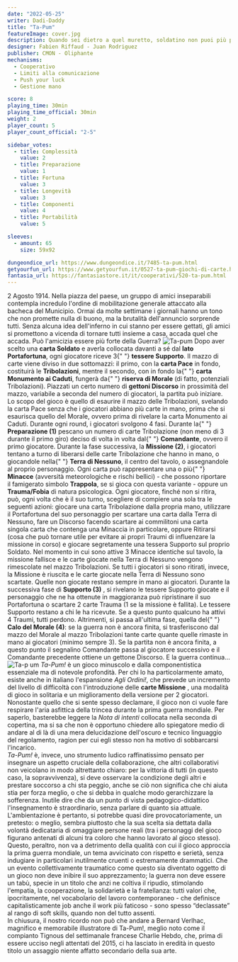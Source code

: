```yaml
---
date: "2022-05-25"
writer: Dadi-Daddy
title: "Ta-Pum"
featureImage: cover.jpg
description: Quando sei dietro a quel muretto, soldatino non puoi più parlar! Ta pum, ta pum, ta pum, ta pum...
designer: Fabien Riffaud - Juan Rodriguez
publisher: CMON - Oliphante
mechanisms:
  - Cooperativo
  - Limiti alla comunicazione
  - Push your luck
  - Gestione mano

score: 8
playing_time: 30min
playing_time_official: 30min
weight: 2
player_count: 5
player_count_official: "2-5"

sidebar_votes:
  - title: Complessità
    value: 2
  - title: Preparazione
    value: 1
  - title: Fortuna
    value: 3
  - title: Longevità
    value: 3
  - title: Componenti
    value: 4
  - title: Portabilità
    value: 5

sleeves:
  - amount: 65
    size: 59x92

dungeondice_url: https://www.dungeondice.it/7485-ta-pum.html
getyourfun_url: https://www.getyourfun.it/0527-ta-pum-giochi-di-carte.html
fantasia_url: https://fantasiastore.it/it/cooperativi/520-ta-pum.html
---
```


<Setting>
  2 Agosto 1914. Nella piazza del paese, un gruppo di amici inseparabili
  contempla incredulo l'ordine di mobilitazione generale attaccato alla bacheca
  del Municipio. Ormai da molte settimane i giornali hanno un tono che non
  promette nulla di buono, ma la brutalità dell'annuncio sorprende tutti. Senza
  alcuna idea dell'inferno in cui stanno per essere gettati, gli amici si
  promettono a vicenda di tornare tutti insieme a casa, accada quel che accada.
  Può l'amicizia essere più forte della Guerra?
</Setting>

<img src="./game1.jpg" alt="Ta-pum" />

<Rules>
  Dopo aver scelto una <strong>carta Soldato</strong> e averla collocata davanti
  a sé dal <strong>lato Portafortuna</strong>, ogni giocatore riceve 3{" "}
  <strong>tessere Supporto</strong>. Il mazzo di carte viene diviso in due
  sottomazzi: il primo, con la <strong>carta Pace</strong> in fondo, costituirà
  le <strong>Tribolazioni</strong>, mentre il secondo, con in fondo la{" "}
  <strong>carta Monumento ai Caduti</strong>, fungerà da{" "}
  <strong>riserva di Morale</strong> (di fatto, potenziali Tribolazioni).
  Piazzati un certo numero di <strong>gettoni Discorso</strong> in prossimità
  del mazzo, variabile a seconda del numero di giocatori, la partita può
  iniziare.
  <br />
  Lo scopo del gioco è quello di esaurire il mazzo delle Tribolazioni, svelando
  la carta Pace senza che i giocatori abbiano più carte in mano, prima che si
  esaurisca quello del Morale, ovvero prima di rivelare la carta Monumento ai
  Caduti. Durante ogni round, i giocatori svolgono 4 fasi. Durante la{" "}
  <strong>Preparazione (1)</strong> pescano un numero di carte Tribolazione (non
  meno di 3 durante il primo giro) deciso di volta in volta dal{" "}
  <strong>Comandante</strong>, ovvero il primo giocatore. Durante la fase
  successiva, la <strong>Missione (2)</strong>, i giocatori tentano a turno di
  liberarsi delle carte Tribolazione che hanno in mano, o giocandole nella{" "}
  <strong>Terra di Nessuno</strong>, il centro del tavolo, o assegnandole al
  proprio personaggio. Ogni carta può rappresentare una o più{" "}
  <strong>Minacce</strong> (avversità meteorologiche e rischi bellici) - che
  possono riportare il famigerato simbolo <strong>Trappola</strong>, se si gioca
  con questa variante - oppure un <strong>Trauma/Fobia</strong> di natura
  psicologica. Ogni giocatore, finché non si ritira, può, ogni volta che è il
  suo turno, scegliere di compiere una sola tra le seguenti azioni: giocare una
  carta Tribolazione dalla propria mano, utilizzare il Portafortuna del suo
  personaggio per scartare una carta dalla Terra di Nessuno, fare un Discorso
  facendo scartare ai commilitoni una carta singola carta che contenga una
  Minaccia in particolare, oppure Ritirarsi (cosa che può tornare utile per
  evitare ai propri Traumi di influenzare la missione in corso) e giocare
  segretamente una tessera Supporto sul proprio Soldato. Nel momento in cui sono
  attive 3 Minacce identiche sul tavolo, la missione fallisce e le carte giocate
  nella Terra di Nessuno vengono rimescolate nel mazzo Tribolazioni. Se tutti i
  giocatori si sono ritirati, invece, la Missione è riuscita e le carte giocate
  nella Terra di Nessuno sono scartate. Quelle non giocate restano sempre in
  mano ai giocatori. Durante la successiva fase di <strong>Supporto (3)</strong>
  , si rivelano le tessere Supporto giocate e il personaggio che ne ha ottenute
  in maggioranza può ripristinare il suo Portafortuna o scartare 2 carte Trauma
  (1 se la missione è fallita). Le tessere Supporto restano a chi le ha
  ricevute. Se a questo punto qualcuno ha attivi 4 Traumi, tutti perdono.
  Altrimenti, si passa all'ultima fase, quella del{" "}
  <strong>Calo del Morale (4)</strong>: se la guerra non è ancora finita, si
  trasferiscono dal mazzo del Morale al mazzo Tribolazioni tante carte quante
  quelle rimaste in mano ai giocatori (minimo sempre 3). Se la partita non è
  ancora finita, a questo punto il segnalino Comandante passa al giocatore
  successivo e il Comandante precedente ottiene un gettone Discorso. E la guerra
  continua…
</Rules>

<img src="./game2.jpg" alt="Ta-p um" />

<Feedback>
  <em>Ta-Pum!</em> è un gioco minuscolo e dalla componentistica essenziale ma di
  notevole profondità. Per chi lo ha particolarmente amato, esiste anche in
  italiano l'espansione <em>Agli Ordini!</em>, che prevede un incremento del
  livello di difficoltà con l'introduzione delle <strong>carte Missione</strong>
  , una modalità di gioco in solitaria e un miglioramento della versione per 2 giocatori.
  <br />
  Nonostante quello che si sente spesso declamare, il gioco non ci vuole fare respirare
  l'aria asfittica della trincea durante la prima guerra mondiale. Per saperlo, basterebbe
  leggere la <em>Nota di intenti</em> collocata nella seconda di copertina, ma si
  sa che non è opportuno chiedere allo spiegatore medio di andare al di là di una
  mera delucidazione dell'oscuro e tecnico linguaggio del regolamento, ragion per
  cui egli stesso non ha motivo di sobbarcarsi l'incarico.
  <br />
  <em>Ta-Pum!</em> è, invece, uno strumento ludico raffinatissimo pensato per insegnare
  un aspetto cruciale della collaborazione, che altri collaborativi non veicolano
  in modo altrettanto chiaro: per la vittoria di tutti (in questo caso, la sopravvivenza),
  si deve osservare la condizione degli altri e prestare soccorso a chi sta peggio,
  anche se ciò non significa che chi aiuta stia per forza meglio, o che si debba
  in qualche modo gerarchizzare la sofferenza. Inutile dire che da un punto di vista
  pedagogico-didattico l'insegnamento è straordinario, senza parlare di quanto sia
  attuale. L'ambientazione è pertanto, si potrebbe quasi dire provocatoriamente,
  un pretesto: o meglio, sembra piuttosto che la sua scelta sia dettata dalla volontà
  dedicataria di omaggiare persone reali (tra i personaggi del gioco figurano antenati
  di alcuni tra coloro che hanno lavorato al gioco stesso). Questo, peraltro, non
  va a detrimento della qualità con cui il gioco approccia la prima guerra mondiale,
  un tema avvicinato con rispetto e serietà, senza indugiare in particolari inutilmente
  cruenti o estremamente drammatici. Che un evento collettivamente traumatico come
  questo sia diventato oggetto di un gioco non deve inibire il suo apprezzamento;
  la guerra non deve essere un tabù, specie in un titolo che anzi ne coltiva il ripudio,
  stimolando l'empatia, la cooperazione, la solidarietà e la fratellanza: tutti valori
  che, ipocritamente, nel vocabolario del lavoro contemporaneo - che definisce capitalisticamente
  job anche il work più faticoso - sono spesso “declassate” al rango di soft skills,
  quando non del tutto assenti.
  <br />
  In chiusura, il nostro ricordo non può che andare a Bernard Verlhac, magnifico
  e memorabile illustratore di Ta-Pum!, meglio noto come il compianto Tignous del
  settimanale francese Charlie Hebdo, che, prima di essere ucciso negli attentati
  del 2015, ci ha lasciato in eredità in questo titolo un assaggio niente affatto
  secondario della sua arte.
</Feedback>
